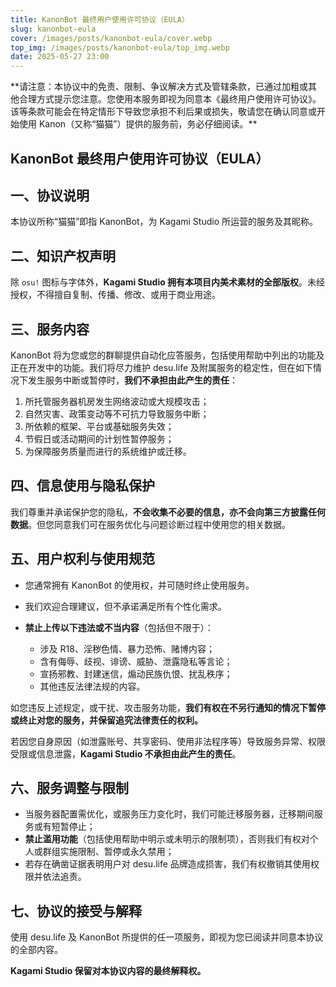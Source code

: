 ```yaml
---
title: KanonBot 最终用户使用许可协议（EULA）
slug: kanonbot-eula
cover: /images/posts/kanonbot-eula/cover.webp
top_img: /images/posts/kanonbot-eula/top_img.webp
date: 2025-05-27 23:00
---
```



<Note type="warning" style="flat" client:visible>
**请注意：本协议中的免责、限制、争议解决方式及管辖条款，已通过加粗或其他合理方式提示您注意。您使用本服务即视为同意本《最终用户使用许可协议》。该等条款可能会在特定情形下导致您承担不利后果或损失，敬请您在确认同意或开始使用 Kanon（又称“猫猫”）提供的服务前，务必仔细阅读。**
</Note>

## KanonBot 最终用户使用许可协议（EULA）

## 一、协议说明

本协议所称“猫猫”即指 KanonBot，为 Kagami Studio 所运营的服务及其昵称。

## 二、知识产权声明

除 `osu!` 图标与字体外，**Kagami Studio 拥有本项目内美术素材的全部版权**。未经授权，不得擅自复制、传播、修改、或用于商业用途。

## 三、服务内容

KanonBot 将为您或您的群聊提供自动化应答服务，包括使用帮助中列出的功能及正在开发中的功能。我们将尽力维护 desu.life 及附属服务的稳定性，但在如下情况下发生服务中断或暂停时，**我们不承担由此产生的责任**：

1. 所托管服务器机房发生网络波动或大规模攻击；
2. 自然灾害、政策变动等不可抗力导致服务中断；
3. 所依赖的框架、平台或基础服务失效；
4. 节假日或活动期间的计划性暂停服务；
5. 为保障服务质量而进行的系统维护或迁移。

## 四、信息使用与隐私保护

我们尊重并承诺保护您的隐私，**不会收集不必要的信息，亦不会向第三方披露任何数据**。但您同意我们可在服务优化与问题诊断过程中使用您的相关数据。

## 五、用户权利与使用规范

* 您通常拥有 KanonBot 的使用权，并可随时终止使用服务。
* 我们欢迎合理建议，但不承诺满足所有个性化需求。
* **禁止上传以下违法或不当内容**（包括但不限于）：

  * 涉及 R18、淫秽色情、暴力恐怖、赌博内容；
  * 含有侮辱、歧视、诽谤、威胁、泄露隐私等言论；
  * 宣扬邪教、封建迷信，煽动民族仇恨、扰乱秩序；
  * 其他违反法律法规的内容。

如您违反上述规定，或干扰、攻击服务功能，**我们有权在不另行通知的情况下暂停或终止对您的服务，并保留追究法律责任的权利。**

若因您自身原因（如泄露账号、共享密码、使用非法程序等）导致服务异常、权限受限或信息泄露，**Kagami Studio 不承担由此产生的责任**。

## 六、服务调整与限制

* 当服务器配置需优化，或服务压力变化时，我们可能迁移服务器，迁移期间服务或有短暂停止；
* **禁止滥用功能**（包括使用帮助中明示或未明示的限制项），否则我们有权对个人或群组实施限制、暂停或永久禁用；
* 若存在确凿证据表明用户对 desu.life 品牌造成损害，我们有权撤销其使用权限并依法追责。

## 七、协议的接受与解释

使用 desu.life 及 KanonBot 所提供的任一项服务，即视为您已阅读并同意本协议的全部内容。

**Kagami Studio 保留对本协议内容的最终解释权。**
